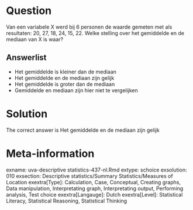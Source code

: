 Question
========

Van een variabele X werd bij 6 personen de waarde gemeten met als resultaten: 20, 27, 18, 24, 15, 22. Welke stelling over het gemiddelde en de mediaan van X is waar? 

Answerlist
----------
* Het gemiddelde is kleiner dan de mediaan
* Het gemiddelde en de mediaan zijn gelijk
* Het gemiddelde is groter dan de mediaan
* Gemiddelde en mediaan zijn hier niet te vergelijken

Solution
========

The correct answer is  Het gemiddelde en de mediaan zijn gelijk 

Meta-information
================
exname: uva-descriptive statistics-437-nl.Rmd 
extype: schoice 
exsolution: 010 
exsection: Descriptive statistics/Summary Statistics/Measures of Location
exextra[Type]: Calculation, Case, Conceptual, Creating graphs, Data manipulation, Interpretating graph, Interpretating output, Performing analysis, Test choice 
exextra[Langauge]: Dutch 
exextra[Level]: Statistical Literacy, Statistical Reasoning, Statistical Thinking 
